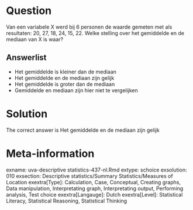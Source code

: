 Question
========

Van een variabele X werd bij 6 personen de waarde gemeten met als resultaten: 20, 27, 18, 24, 15, 22. Welke stelling over het gemiddelde en de mediaan van X is waar? 

Answerlist
----------
* Het gemiddelde is kleiner dan de mediaan
* Het gemiddelde en de mediaan zijn gelijk
* Het gemiddelde is groter dan de mediaan
* Gemiddelde en mediaan zijn hier niet te vergelijken

Solution
========

The correct answer is  Het gemiddelde en de mediaan zijn gelijk 

Meta-information
================
exname: uva-descriptive statistics-437-nl.Rmd 
extype: schoice 
exsolution: 010 
exsection: Descriptive statistics/Summary Statistics/Measures of Location
exextra[Type]: Calculation, Case, Conceptual, Creating graphs, Data manipulation, Interpretating graph, Interpretating output, Performing analysis, Test choice 
exextra[Langauge]: Dutch 
exextra[Level]: Statistical Literacy, Statistical Reasoning, Statistical Thinking 
